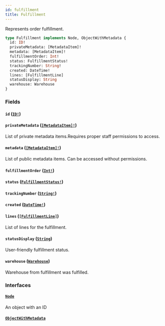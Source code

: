 ```yaml
---
id: fulfillment
title: Fulfillment
---
```


Represents order fulfillment.

```graphql
type Fulfillment implements Node, ObjectWithMetadata {
  id: ID!
  privateMetadata: [MetadataItem]!
  metadata: [MetadataItem]!
  fulfillmentOrder: Int!
  status: FulfillmentStatus!
  trackingNumber: String!
  created: DateTime!
  lines: [FulfillmentLine]
  statusDisplay: String
  warehouse: Warehouse
}
```

### Fields

#### `id` ([`ID!`](../../../developer/api-reference/scalars/id))

#### `privateMetadata` ([`[MetadataItem]!`](../../../developer/api-reference/objects/metadata-item))

List of private metadata items.Requires proper staff permissions to access.

#### `metadata` ([`[MetadataItem]!`](../../../developer/api-reference/objects/metadata-item))

List of public metadata items. Can be accessed without permissions.

#### `fulfillmentOrder` ([`Int!`](../../../developer/api-reference/scalars/int))

#### `status` ([`FulfillmentStatus!`](../../../developer/api-reference/enums/fulfillment-status))

#### `trackingNumber` ([`String!`](../../../developer/api-reference/scalars/string))

#### `created` ([`DateTime!`](../../../developer/api-reference/scalars/date-time))

#### `lines` ([`[FulfillmentLine]`](../../../developer/api-reference/objects/fulfillment-line))

List of lines for the fulfillment.

#### `statusDisplay` ([`String`](../../../developer/api-reference/scalars/string))

User-friendly fulfillment status.

#### `warehouse` ([`Warehouse`](../../../developer/api-reference/objects/warehouse))

Warehouse from fulfillment was fulfilled.

### Interfaces

#### [`Node`](../../../developer/api-reference/interfaces/node)

An object with an ID

#### [`ObjectWithMetadata`](../../../developer/api-reference/interfaces/object-with-metadata)
